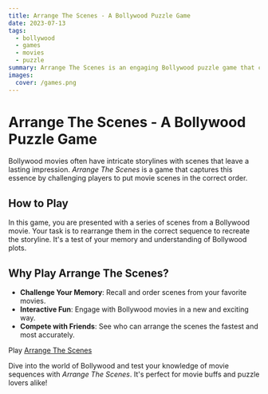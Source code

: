 ```yaml
---
title: Arrange The Scenes - A Bollywood Puzzle Game
date: 2023-07-13
tags:
  - bollywood
  - games
  - movies
  - puzzle
summary: Arrange The Scenes is an engaging Bollywood puzzle game that challenges players to put movie scenes in the correct order.
images:
  cover: /games.png
---
```


# Arrange The Scenes - A Bollywood Puzzle Game

Bollywood movies often have intricate storylines with scenes that leave a lasting impression. *Arrange The Scenes* is a game that captures this essence by challenging players to put movie scenes in the correct order. 

## How to Play

In this game, you are presented with a series of scenes from a Bollywood movie. Your task is to rearrange them in the correct sequence to recreate the storyline. It's a test of your memory and understanding of Bollywood plots.

## Why Play Arrange The Scenes?

- **Challenge Your Memory**: Recall and order scenes from your favorite movies.
- **Interactive Fun**: Engage with Bollywood movies in a new and exciting way.
- **Compete with Friends**: See who can arrange the scenes the fastest and most accurately.

Play [Arrange The Scenes](/sequence)

Dive into the world of Bollywood and test your knowledge of movie sequences with *Arrange The Scenes*. It's perfect for movie buffs and puzzle lovers alike!